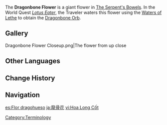 {{Location Infobox
|image        = Dragonbone Flower.png
|type         = Point of Interest
|region       = Inazuma
|map          = Enkanomiya
|area         = Enkanomiya
|subarea      = The Serpent's Bowels
}}
The '''Dragonbone Flower''' is a giant flower in [[The Serpent's Bowels]]. In the World Quest ''[[Lotus Eater]]'', the Traveler waters this flower using the [[Waters of Lethe]] to obtain the [[Dragonbone Orb]].

==Gallery==
<gallery>
Dragonbone Flower Closeup.png|The flower from up close
</gallery>

==Other Languages==
{{Other Languages
|en      = Dragonbone Flower
|zhs     = 龙骨花
|zhs_rm  = Lóng Gǔ Huā
|zht     = 龍骨花
|zht_rm  = Lóng Gǔ Huā
|zh_tl   = Dragon Bone Flower
|ja      = 龍骨花
|ja_rm   = Ryuukotsuka{{Assumed}}
|ja_tl   = Dragonbone Flower
|ko      = 용 뼈의 꽃
|ko_rm   = Yong Ppyeo-ui Kkot
|ko_tl   = Dragon Bone's Flower
|es      = Flor dragohueso
|es_tl   = Dragonbone Flower
|fr      = Fleur d'os-dragon
|fr_tl   = Dragon-Bone Flower
|ru      = Драконий цветок
|ru_tl   = Dragon Flower
|th      = Dragonbone Flower
|vi      = Hoa Long Cốt
|vi_tl   = 
|de      = Drachenknochenblume
|de_tl   = Dragonbone Flower
|id      = Dragonbone Flower
|pt      = Flor Osso de Dragão
|pt_tl   = 
|tr      = Ejderkemiği Çiçeği
|tr_tl   = Dragonbone Flower
|it      = Fiore d'osso di drago
|it_tl   = 
}}

==Change History==
{{Change History|2.4}}
<!--
==References==
{{Reflist}}-->

==Navigation==
{{PoI Navbox|Inazuma}}

[[Category:Terminology]]

[[es:Flor dragohueso]]
[[ja:龍骨花]]
[[vi:Hoa Long Cốt]]